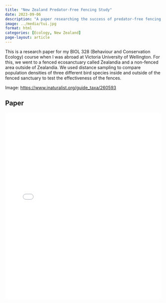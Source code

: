 ```yaml
---
title: "New Zealand Predator-Free Fencing Study"
date: 2023-09-06
description: "A paper researching the success of predator-free fencing in New Zealand, using transect sampling and observations of tui, tieke, and blackbirds inside and outside of a fenced ecosanctuary called Zealandia."
image: ../media/tui.jpg
format: html
categories: [Ecology, New Zealand]
page-layout: article
---
```


This is a research paper for my BIOL 328 (Behaviour and Conservation Ecology) course when I was abroad at Victoria University of Wellington. For this, we went to a fenced ecosanctuary called Zealandia and a non-fenced area outside of Zealandia. We used distance sampling to compare population densities of three different bird species inside and outside of the fenced sanctuary to test the effectiveness of the fences.

Image: <https://www.inaturalist.org/guide_taxa/260593>

## Paper

<iframe src="nz-birds.pdf" width="100%" height="600px" style="border:none;">

</iframe>
